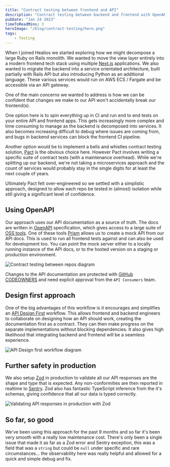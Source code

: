 ```yaml
---
title: "Contract testing between frontend and API"
description: "Contract testing between backend and frontend with OpenAPI"
pubDate: "Jan 24 2023"
timeToReadMins: 3
heroImage: "/blog/contract-testing/hero.png"
tags:
    - Testing
---
```


When I joined Healios we started exploring how we might decompose a large Ruby
on Rails monolith. We wanted to move the view layer entirely into a modern
frontend tech stack using multiple [Next.js](https://nextjs.org/) applications.
We also wanted to migrate the backend into a service orientated architecture,
built partially with Rails API but also introducing Python as an additional
language. These various services would run on AWS ECS / Fargate and be
accessible via an API gateway.

One of the main concerns we wanted to address is how we can be confident that
changes we make to our API won't accidentally break our frontend(s).

One option here is to spin everything up in CI and run end to end tests on your
entire API and frontend apps. This gets increasingly more complex and time
consuming to manage as the backend is decomposed into services. It also becomes
increasing difficult to debug where issues are coming from, and bugs in backend
services can block the frontend CI pipeline.

Another option would be to implement a bells and whistles contract testing
solution, [Pact](https://pact.io/) is the obvious choice here. However Pact
involves writing a specific suite of contract tests (with a maintenance
overhead). While we're splitting up our backend, we're not taking a
microservices approach and the count of services would probably stay in the
single digits for at least the next couple of years.

Ultimately Pact felt over-engineered so we settled with a simplistic approach,
designed to allow each repo be tested in (almost) isolation while still giving a
significant level of confidence.

## Using OpenAPI

Our approach uses our API documentation as a source of truth. The docs are
written in [OpenAPI](https://www.openapis.org/) specification, which gives
access to a large suite of [OSS tools](https://openapi.tools/). One of these
tools [Prism](https://stoplight.io/open-source/prism) allows us to create a mock
API from our API docs. This is used to run all frontend tests against and can
also be used for development too. You can point the mock server either to a
locally running instance of the API docs, or to the hosted version on a staging
or production environment.

![Contract testing between repos diagram](/blog/contract-testing/repos.png)

Changes to the API documentation are protected with
[GitHub CODEOWNERS](https://docs.github.com/en/repositories/managing-your-repositorys-settings-and-features/customizing-your-repository/about-code-owners)
and need explicit approval from the `API Consumers` team.

## Design first approach

One of the big advantages of this workflow is it encourages and simplifies an
[API Design First](https://medium.com/@chamaral/what-is-api-design-first-approach-draft-ee14ae1369c4)
workflow. This allows frontend and backend engineers to collaborate on designing
how an API should work, creating the documentation first as a contract. They can
then make progress on the separate implementations without blocking
dependencies. It also gives high likelihood that integrating backend and
frontend will be a seamless experience.

![API Design first workflow diagram](/blog/contract-testing/design-first.png)

## Further safety in production

We also setup [Zod](https://zod.dev/) in production to validate all our API
responses are the shape and type that is expected. Any non-conformities are then
reported in realtime to [Sentry](https://sentry.io). Zod also has fantastic
TypeScript inference from the it's schemas, giving confidence that all our data
is typed correctly.

![Validating API responses in production with Zod](/blog/contract-testing/zod.png)

## So far, so good

We've been using this approach for the past 9 months and so far it's been very
smooth with a really low maintenance cost. There's only been a single issue that
made it as far as a Zod error and Sentry exception, this was a field that was a
`string` but could be `null` under specific and rare circumstances... the
observability here was really helpful and allowed for a quick and simple debug
and fix.
